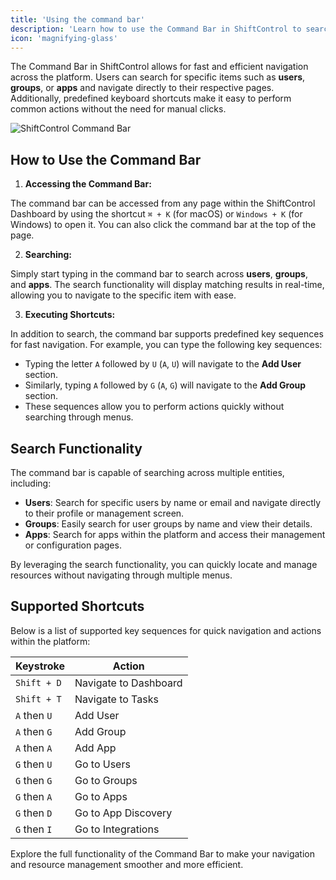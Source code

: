 ```yaml
---
title: 'Using the command bar'
description: 'Learn how to use the Command Bar in ShiftControl to search and quickly access key features such as users, groups, and apps.'
icon: 'magnifying-glass'
---
```


The Command Bar in ShiftControl allows for fast and efficient navigation across the platform. Users can search for specific items such as **users**, **groups**, or **apps** and navigate directly to their respective pages. Additionally, predefined keyboard shortcuts make it easy to perform common actions without the need for manual clicks.

<img
    src="/images/ShiftControl/Command bar.png"
    alt="ShiftControl Command Bar"
    width={500}
/>
## How to Use the Command Bar

1. **Accessing the Command Bar:**

The command bar can be accessed from any page within the ShiftControl Dashboard by using the shortcut `⌘ + K` (for macOS) or `Windows + K` (for Windows) to open it. You can also click the command bar at the top of the page.

2. **Searching:**

Simply start typing in the command bar to search across **users**, **groups**, and **apps**. The search functionality will display matching results in real-time, allowing you to navigate to the specific item with ease.

3. **Executing Shortcuts:**

In addition to search, the command bar supports predefined key sequences for fast navigation. For example, you can type the following key sequences:
- Typing the letter `A` followed by `U` (`A`, `U`) will navigate to the **Add User** section.
- Similarly, typing `A` followed by `G` (`A`, `G`) will navigate to the **Add Group** section.
- These sequences allow you to perform actions quickly without searching through menus.

## Search Functionality

The command bar is capable of searching across multiple entities, including:

- **Users**: Search for specific users by name or email and navigate directly to their profile or management screen.
- **Groups**: Easily search for user groups by name and view their details.
- **Apps**: Search for apps within the platform and access their management or configuration pages.

By leveraging the search functionality, you can quickly locate and manage resources without navigating through multiple menus.

## Supported Shortcuts

Below is a list of supported key sequences for quick navigation and actions within the platform:

| **Keystroke**        | **Action**                           |
|----------------------|--------------------------------------|
| `Shift + D`          | Navigate to Dashboard                |
| `Shift + T`          | Navigate to Tasks                    |
| `A` then `U`         | Add User                 |
| `A` then `G`         | Add Group                |
| `A` then `A`         | Add App                  |
| `G` then `U`         | Go to Users             |
| `G` then `G`         | Go to Groups            |
| `G` then `A`         | Go to Apps              |
| `G` then `D`         | Go to App Discovery            |
| `G` then `I`         | Go to Integrations             |

Explore the full functionality of the Command Bar to make your navigation and resource management smoother and more efficient.
